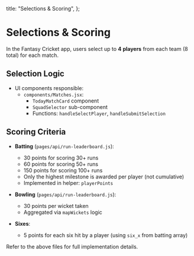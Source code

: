   title: "Selections & Scoring",
};

# Selections & Scoring

In the Fantasy Cricket app, users select up to **4 players** from each team (8 total) for each match.

## Selection Logic

- UI components responsible:
  - `components/Matches.jsx`:
    - `TodayMatchCard` component
    - `SquadSelector` sub-component
    - Functions: `handleSelectPlayer`, `handleSubmitSelection`

## Scoring Criteria

- **Batting** (`pages/api/run-leaderboard.js`):
  - 30 points for scoring 30+ runs
  - 60 points for scoring 50+ runs
  - 150 points for scoring 100+ runs
  - Only the highest milestone is awarded per player (not cumulative)
  - Implemented in helper: `playerPoints`

- **Bowling** (`pages/api/run-leaderboard.js`):
  - 30 points per wicket taken
  - Aggregated via `mapWickets` logic

- **Sixes**:
  - 5 points for each six hit by a player (using `six_x` from batting array)

Refer to the above files for full implementation details.